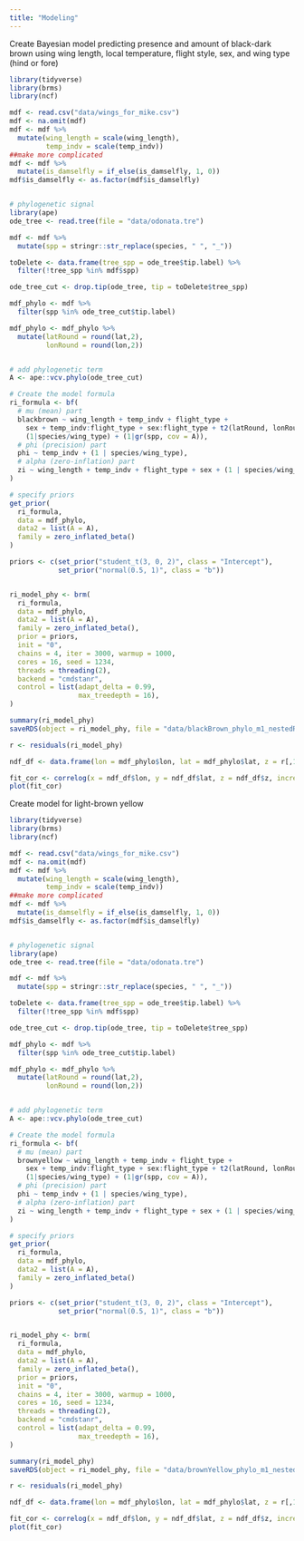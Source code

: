 ```yaml
---
title: "Modeling"
---
```


Create Bayesian model predicting presence and amount of black-dark brown using wing length, local temperature, flight style, sex, and wing type (hind or fore)

```r

library(tidyverse)
library(brms)
library(ncf)

mdf <- read.csv("data/wings_for_mike.csv")
mdf <- na.omit(mdf)
mdf <- mdf %>% 
  mutate(wing_length = scale(wing_length),
         temp_indv = scale(temp_indv))
##make more complicated
mdf <- mdf %>% 
  mutate(is_damselfly = if_else(is_damselfly, 1, 0))
mdf$is_damselfly <- as.factor(mdf$is_damselfly)


# phylogenetic signal
library(ape)
ode_tree <- read.tree(file = "data/odonata.tre")

mdf <- mdf %>% 
  mutate(spp = stringr::str_replace(species, " ", "_"))

toDelete <- data.frame(tree_spp = ode_tree$tip.label) %>% 
  filter(!tree_spp %in% mdf$spp)

ode_tree_cut <- drop.tip(ode_tree, tip = toDelete$tree_spp)

mdf_phylo <- mdf %>% 
  filter(spp %in% ode_tree_cut$tip.label)

mdf_phylo <- mdf_phylo %>% 
  mutate(latRound = round(lat,2),
         lonRound = round(lon,2))


# add phylogenetic term
A <- ape::vcv.phylo(ode_tree_cut)

# Create the model formula
ri_formula <- bf(
  # mu (mean) part
  blackbrown ~ wing_length + temp_indv + flight_type + 
    sex + temp_indv:flight_type + sex:flight_type + t2(latRound, lonRound) +
    (1|species/wing_type) + (1|gr(spp, cov = A)),
  # phi (precision) part
  phi ~ temp_indv + (1 | species/wing_type),
  # alpha (zero-inflation) part
  zi ~ wing_length + temp_indv + flight_type + sex + (1 | species/wing_type)
)

# specify priors
get_prior(
  ri_formula,
  data = mdf_phylo,
  data2 = list(A = A),
  family = zero_inflated_beta()
)

priors <- c(set_prior("student_t(3, 0, 2)", class = "Intercept"),
            set_prior("normal(0.5, 1)", class = "b"))


ri_model_phy <- brm(
  ri_formula,
  data = mdf_phylo,
  data2 = list(A = A),
  family = zero_inflated_beta(),
  prior = priors,
  init = "0",
  chains = 4, iter = 3000, warmup = 1000,
  cores = 16, seed = 1234, 
  threads = threading(2),
  backend = "cmdstanr", 
  control = list(adapt_delta = 0.99,
                 max_treedepth = 16),
)

summary(ri_model_phy)
saveRDS(object = ri_model_phy, file = "data/blackBrown_phylo_m1_nestedRI_spatialTerm.rds")

r <- residuals(ri_model_phy)

ndf_df <- data.frame(lon = mdf_phylo$lon, lat = mdf_phylo$lat, z = r[,1])

fit_cor <- correlog(x = ndf_df$lon, y = ndf_df$lat, z = ndf_df$z, increment = 1, resamp = 100)
plot(fit_cor)
```

Create model for light-brown yellow

```r

library(tidyverse)
library(brms)
library(ncf)

mdf <- read.csv("data/wings_for_mike.csv")
mdf <- na.omit(mdf)
mdf <- mdf %>% 
  mutate(wing_length = scale(wing_length),
         temp_indv = scale(temp_indv))
##make more complicated
mdf <- mdf %>% 
  mutate(is_damselfly = if_else(is_damselfly, 1, 0))
mdf$is_damselfly <- as.factor(mdf$is_damselfly)


# phylogenetic signal
library(ape)
ode_tree <- read.tree(file = "data/odonata.tre")

mdf <- mdf %>% 
  mutate(spp = stringr::str_replace(species, " ", "_"))

toDelete <- data.frame(tree_spp = ode_tree$tip.label) %>% 
  filter(!tree_spp %in% mdf$spp)

ode_tree_cut <- drop.tip(ode_tree, tip = toDelete$tree_spp)

mdf_phylo <- mdf %>% 
  filter(spp %in% ode_tree_cut$tip.label)

mdf_phylo <- mdf_phylo %>% 
  mutate(latRound = round(lat,2),
         lonRound = round(lon,2))


# add phylogenetic term
A <- ape::vcv.phylo(ode_tree_cut)

# Create the model formula
ri_formula <- bf(
  # mu (mean) part
  brownyellow ~ wing_length + temp_indv + flight_type + 
    sex + temp_indv:flight_type + sex:flight_type + t2(latRound, lonRound) +
    (1|species/wing_type) + (1|gr(spp, cov = A)),
  # phi (precision) part
  phi ~ temp_indv + (1 | species/wing_type),
  # alpha (zero-inflation) part
  zi ~ wing_length + temp_indv + flight_type + sex + (1 | species/wing_type)
)

# specify priors
get_prior(
  ri_formula,
  data = mdf_phylo,
  data2 = list(A = A),
  family = zero_inflated_beta()
)

priors <- c(set_prior("student_t(3, 0, 2)", class = "Intercept"),
            set_prior("normal(0.5, 1)", class = "b"))


ri_model_phy <- brm(
  ri_formula,
  data = mdf_phylo,
  data2 = list(A = A),
  family = zero_inflated_beta(),
  prior = priors,
  init = "0",
  chains = 4, iter = 3000, warmup = 1000,
  cores = 16, seed = 1234, 
  threads = threading(2),
  backend = "cmdstanr", 
  control = list(adapt_delta = 0.99,
                 max_treedepth = 16),
)

summary(ri_model_phy)
saveRDS(object = ri_model_phy, file = "data/brownYellow_phylo_m1_nestedRI_spatialTerm.rds")

r <- residuals(ri_model_phy)

ndf_df <- data.frame(lon = mdf_phylo$lon, lat = mdf_phylo$lat, z = r[,1])

fit_cor <- correlog(x = ndf_df$lon, y = ndf_df$lat, z = ndf_df$z, increment = 1, resamp = 100)
plot(fit_cor)
```
